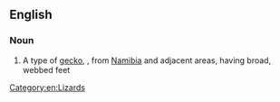 ==English==

===Noun===
{{en-noun}}

# A type of [[gecko]], {{taxlink|Palmatogecko rangei|species}}, from [[Namibia]] and adjacent areas, having broad, webbed feet
[[Category:en:Lizards]]